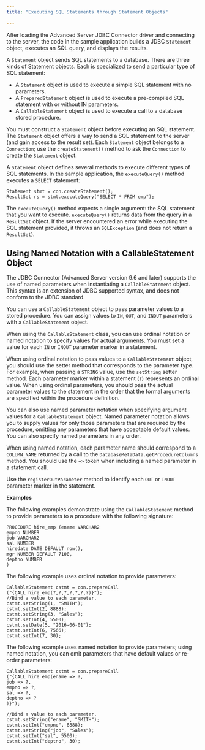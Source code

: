```yaml
---
title: "Executing SQL Statements through Statement Objects"

---
```


<div id="executing_sql_statements_through_statement_objects" class="registered_link"></div>

After loading the Advanced Server JDBC Connector driver and connecting to the server, the code in the sample application builds a JDBC `Statement` object, executes an SQL query, and displays the results.

A `Statement` object sends SQL statements to a database. There are three kinds of Statement objects. Each is specialized to send a particular type of SQL statement:

-   A `Statement` object is used to execute a simple SQL statement with no parameters.
-   A `PreparedStatement` object is used to execute a pre-compiled SQL statement with or without IN parameters.
-   A `CallableStatement` object is used to execute a call to a database stored procedure.

You must construct a `Statement` object before executing an SQL statement. The `Statement` object offers a way to send a SQL statement to the server (and gain access to the result set). Each `Statement` object belongs to a `Connection`; use the `createStatement()` method to ask the `Connection` to create the `Statement` object.

A `Statement` object defines several methods to execute different types of SQL statements. In the sample application, the `executeQuery()` method executes a `SELECT` statement:

```text
Statement stmt = con.createStatement();
ResultSet rs = stmt.executeQuery("SELECT * FROM emp");
```

The `executeQuery()` method expects a single argument: the SQL statement that you want to execute. `executeQuery()` returns data from the query in a `ResultSet` object. If the server encountered an error while executing the SQL statement provided, it throws an `SQLException` (and does not return a `ResultSet`).

## Using Named Notation with a CallableStatement Object

The JDBC Connector (Advanced Server version 9.6 and later) supports the use of named parameters when instantiating a `CallableStatement` object. This syntax is an extension of JDBC supported syntax, and does not conform to the JDBC standard.

You can use a `CallableStatement` object to pass parameter values to a stored procedure. You can assign values to `IN`, `OUT`, and `INOUT` parameters with a `CallableStatement` object.

When using the `CallableStatement` class, you can use ordinal notation or named notation to specify values for actual arguments. You must set a value for each `IN` or `INOUT` parameter marker in a statement.

When using ordinal notation to pass values to a `CallableStatement` object, you should use the setter method that corresponds to the parameter type. For example, when passing a `STRING` value, use the `setString` setter method. Each parameter marker within a statement (`?`) represents an ordinal value. When using ordinal parameters, you should pass the actual parameter values to the statement in the order that the formal arguments are specified within the procedure definition.

You can also use named parameter notation when specifying argument values for a `CallableStatement` object. Named parameter notation allows you to supply values for only those parameters that are required by the procedure, omitting any parameters that have acceptable default values. You can also specify named parameters in any order.

When using named notation, each parameter name should correspond to a `COLUMN_NAME` returned by a call to the `DatabaseMetaData.getProcedureColumns` method. You should use the `=>` token when including a named parameter in a statement call.

Use the `registerOutParameter` method to identify each `OUT` or `INOUT` parameter marker in the statement.

**Examples**

The following examples demonstrate using the `CallableStatement` method to provide parameters to a procedure with the following signature:

```text
PROCEDURE hire_emp (ename VARCHAR2
empno NUMBER
job VARCHAR2
sal NUMBER
hiredate DATE DEFAULT now(),
mgr NUMBER DEFAULT 7100,
deptno NUMBER
)
```

The following example uses ordinal notation to provide parameters:

```text
CallableStatement cstmt = con.prepareCall
("{CALL hire_emp(?,?,?,?,?,?,?)}");
//Bind a value to each parameter.
cstmt.setString(1, "SMITH");
cstmt.setInt(2, 8888);
cstmt.setString(3, "Sales");
cstmt.setInt(4, 5500);
cstmt.setDate(5, "2016-06-01");
cstmt.setInt(6, 7566);
cstmt.setInt(7, 30);
```

The following example uses named notation to provide parameters; using named notation, you can omit parameters that have default values or re-order parameters:

```text
CallableStatement cstmt = con.prepareCall
("{CALL hire_emp(ename => ?,
job => ?,
empno => ?,
sal => ?,
deptno => ?
)}");

//Bind a value to each parameter.
cstmt.setString("ename", "SMITH");
cstmt.setInt("empno", 8888);
cstmt.setString("job", "Sales");
cstmt.setInt("sal", 5500);
cstmt.setInt("deptno", 30);
```
